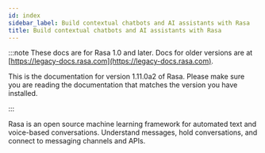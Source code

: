 ```yaml
---
id: index
sidebar_label: Build contextual chatbots and AI assistants with Rasa
title: Build contextual chatbots and AI assistants with Rasa
---
```


:::note
These docs are for Rasa 1.0 and later. Docs for older versions are at [https://legacy-docs.rasa.com](https://legacy-docs.rasa.com).

This is the documentation for version 1.11.0a2 of Rasa. Please make sure you are reading the documentation
that matches the version you have installed.

:::

Rasa is an open source machine learning framework for automated text and voice-based conversations.
Understand messages, hold conversations, and connect to messaging channels and APIs.
